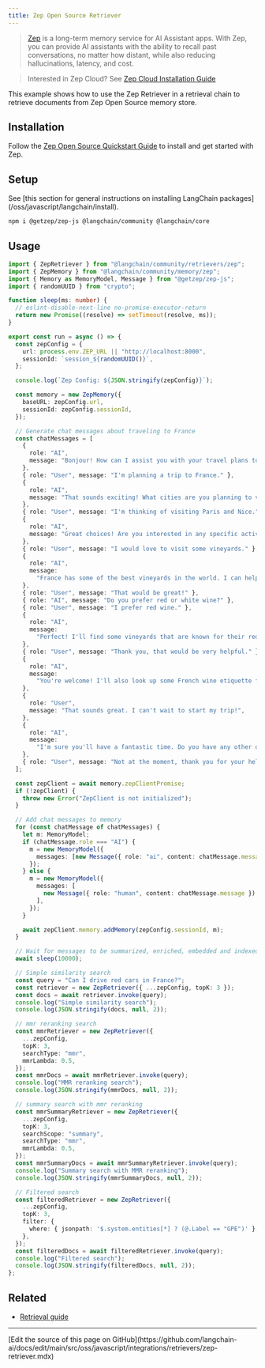 ```yaml
---
title: Zep Open Source Retriever
---
```


> [Zep](https://www.getzep.com) is a long-term memory service for AI Assistant apps.
> With Zep, you can provide AI assistants with the ability to recall past conversations, no matter how distant,
> while also reducing hallucinations, latency, and cost.

> Interested in Zep Cloud? See [Zep Cloud Installation Guide](https://help.getzep.com/sdks)

This example shows how to use the Zep Retriever in a retrieval chain to retrieve documents from Zep Open Source memory store.

## Installation

Follow the [Zep Open Source Quickstart Guide](https://help.getzep.com/quickstart) to install and get started with Zep.

## Setup

<Tip>
See [this section for general instructions on installing LangChain packages](/oss/javascript/langchain/install).
</Tip>

```bash npm
npm i @getzep/zep-js @langchain/community @langchain/core
```

## Usage

```typescript
import { ZepRetriever } from "@langchain/community/retrievers/zep";
import { ZepMemory } from "@langchain/community/memory/zep";
import { Memory as MemoryModel, Message } from "@getzep/zep-js";
import { randomUUID } from "crypto";

function sleep(ms: number) {
  // eslint-disable-next-line no-promise-executor-return
  return new Promise((resolve) => setTimeout(resolve, ms));
}

export const run = async () => {
  const zepConfig = {
    url: process.env.ZEP_URL || "http://localhost:8000",
    sessionId: `session_${randomUUID()}`,
  };

  console.log(`Zep Config: ${JSON.stringify(zepConfig)}`);

  const memory = new ZepMemory({
    baseURL: zepConfig.url,
    sessionId: zepConfig.sessionId,
  });

  // Generate chat messages about traveling to France
  const chatMessages = [
    {
      role: "AI",
      message: "Bonjour! How can I assist you with your travel plans today?",
    },
    { role: "User", message: "I'm planning a trip to France." },
    {
      role: "AI",
      message: "That sounds exciting! What cities are you planning to visit?",
    },
    { role: "User", message: "I'm thinking of visiting Paris and Nice." },
    {
      role: "AI",
      message: "Great choices! Are you interested in any specific activities?",
    },
    { role: "User", message: "I would love to visit some vineyards." },
    {
      role: "AI",
      message:
        "France has some of the best vineyards in the world. I can help you find some.",
    },
    { role: "User", message: "That would be great!" },
    { role: "AI", message: "Do you prefer red or white wine?" },
    { role: "User", message: "I prefer red wine." },
    {
      role: "AI",
      message:
        "Perfect! I'll find some vineyards that are known for their red wines.",
    },
    { role: "User", message: "Thank you, that would be very helpful." },
    {
      role: "AI",
      message:
        "You're welcome! I'll also look up some French wine etiquette for you.",
    },
    {
      role: "User",
      message: "That sounds great. I can't wait to start my trip!",
    },
    {
      role: "AI",
      message:
        "I'm sure you'll have a fantastic time. Do you have any other questions about your trip?",
    },
    { role: "User", message: "Not at the moment, thank you for your help!" },
  ];

  const zepClient = await memory.zepClientPromise;
  if (!zepClient) {
    throw new Error("ZepClient is not initialized");
  }

  // Add chat messages to memory
  for (const chatMessage of chatMessages) {
    let m: MemoryModel;
    if (chatMessage.role === "AI") {
      m = new MemoryModel({
        messages: [new Message({ role: "ai", content: chatMessage.message })],
      });
    } else {
      m = new MemoryModel({
        messages: [
          new Message({ role: "human", content: chatMessage.message }),
        ],
      });
    }

    await zepClient.memory.addMemory(zepConfig.sessionId, m);
  }

  // Wait for messages to be summarized, enriched, embedded and indexed.
  await sleep(10000);

  // Simple similarity search
  const query = "Can I drive red cars in France?";
  const retriever = new ZepRetriever({ ...zepConfig, topK: 3 });
  const docs = await retriever.invoke(query);
  console.log("Simple similarity search");
  console.log(JSON.stringify(docs, null, 2));

  // mmr reranking search
  const mmrRetriever = new ZepRetriever({
    ...zepConfig,
    topK: 3,
    searchType: "mmr",
    mmrLambda: 0.5,
  });
  const mmrDocs = await mmrRetriever.invoke(query);
  console.log("MMR reranking search");
  console.log(JSON.stringify(mmrDocs, null, 2));

  // summary search with mmr reranking
  const mmrSummaryRetriever = new ZepRetriever({
    ...zepConfig,
    topK: 3,
    searchScope: "summary",
    searchType: "mmr",
    mmrLambda: 0.5,
  });
  const mmrSummaryDocs = await mmrSummaryRetriever.invoke(query);
  console.log("Summary search with MMR reranking");
  console.log(JSON.stringify(mmrSummaryDocs, null, 2));

  // Filtered search
  const filteredRetriever = new ZepRetriever({
    ...zepConfig,
    topK: 3,
    filter: {
      where: { jsonpath: '$.system.entities[*] ? (@.Label == "GPE")' },
    },
  });
  const filteredDocs = await filteredRetriever.invoke(query);
  console.log("Filtered search");
  console.log(JSON.stringify(filteredDocs, null, 2));
};
```

## Related

- [Retrieval guide](/oss/javascript/langchain/retrieval)

---

<Callout icon="pen-to-square" iconType="regular">
  [Edit the source of this page on GitHub](https://github.com/langchain-ai/docs/edit/main/src/oss/javascript/integrations/retrievers/zep-retriever.mdx)
</Callout>
